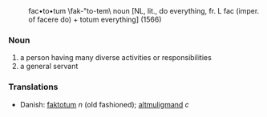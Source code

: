 : fac•to•tum \fak-"to-tem\ noun [NL, lit., do everything, fr. L fac (imper. of facere do) + totum everything] (1566)

===Noun===

#	a person having many diverse activities or responsibilities
#	a general servant

===Translations===
* Danish: [[faktotum]] ''n'' (old fashioned); [[altmuligmand]] ''c''